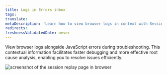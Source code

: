 ```yaml
---
title: Logs in Errors inbox
tags:
translate:
metaDescription: 'Learn how to view browser logs in context with Session Replay to gain valuable insights into user interactions and application functionality.'
redirects:
freshnessValidatedDate: never
---
```


View browser logs alongside JavaScript errors during troubleshooting. This contextual information facilitates faster debugging and more effective root cause analysis, enabling you to resolve issues efficiently.

  <img
    title="Session replay"
    alt="screenshot of the session replay page in browser"
    src="/images/logs-in-error-inbox.webp"
  />